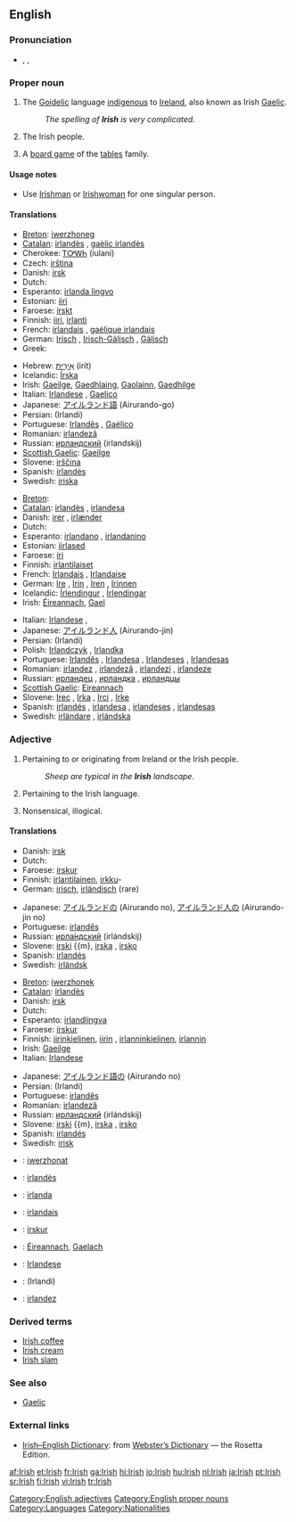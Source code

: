 {{rfc|most translations in ‘people collectively’ only mention one person}}
{{wikipedia}}
{{interwiktionary|code=ga}}
==English==

===Pronunciation===
* {{enPR|ī'rĭsh}}, {{IPA|/ˈaɪrɪʃ/}}, {{SAMPA|/"aIrIS/}}

===Proper noun===
{{en-proper noun}}

# The [[Goidelic]] language [[indigenous]] to [[Ireland]], also known as Irish [[Gaelic]].
#: ''The spelling of '''Irish''' is very complicated.''
# {{italbrac|collectively as a plural}} The Irish people.
# A [[board game]] of the [[tables]] family.

====Usage notes====
* Use [[Irishman]] or [[Irishwoman]] for one singular person.

====Translations====
{{trans-top|the language}}
*[[Breton]]: [[iwerzhoneg]] {{m}}
*[[Catalan]]: [[irlandès]] {{m}}, [[gaèlic irlandès]] {{m}}
*Cherokee: [[ᎢᎤᎳᏂ]] (iulani)
*Czech: [[irština]] {{f}}
*Danish: [[irsk]]
*Dutch: {{t+|nl|Iers|n}}
*Esperanto: [[irlanda lingvo]]
*Estonian: [[iiri]]
*Faroese: [[írskt]] {{n}}
*Finnish: [[iiri]], [[irlanti]]
*French: [[irlandais]] {{m}}, [[gaélique irlandais]] {{m}}
*German: [[Irisch]] {{n}}, [[Irisch-Gälisch]] {{n}}, [[Gälisch]] {{n}}
*Greek: {{t+|el|ιρλανδικά|n|p|tr=irlandiká}}
{{trans-mid}}
*Hebrew: [[אירית|אִירִית]] (irit)
*Icelandic: [[Írska]]
*Irish: [[Gaeilge]], [[Gaedhlaing]], [[Gaolainn]], [[Gaedhilge]]
*Italian: [[Irlandese]] {{m}}, [[Gaelico]] {{m}}
*Japanese: [[アイルランド語]] (Airurando-go)
*Persian: {{FAchar|[[ایرلندی]]}} (Irlandi)
*Portuguese: [[Irlandês]] {{m}}, [[Gaélico]] {{m}}
*Romanian: [[irlandeză]] {{f}}
*Russian: [[ирландский]] (írlandskij) {{m}}
*[[Scottish Gaelic]]: [[Gaeilge]] {{f}}
*Slovene: [[irščina]] {{f}}
*Spanish: [[irlandés]] {{m}}
*Swedish: [[iriska]] {{c}}
{{trans-bottom}}

{{trans-top|the people}}
*[[Breton]]: {{t|br|Iwerzhoniz|p|xs=Breton}}
*[[Catalan]]: [[irlandès]] {{m}}, [[irlandesa]] {{f}}
*Danish: [[irer]] {{c}}, [[irlænder]] {{c}}
*Dutch: {{t|nl|Ieren||p}}
*Esperanto: [[irlandano]] {{m}}, [[irlandanino]] {{f}}
*Estonian: [[iirlased]]
*Faroese: [[íri]] {{m}}
*Finnish: [[irlantilainen|irlantilaiset]] {{p}}
*French: [[Irlandais]] {{m}}, [[Irlandaise]] {{f}}
*German: [[Ire]] {{m}}, [[Irin]] {{f}}, [[Iren]] {{m}} {{p}}, [[Irinnen]] {{f}} {{p}}
*Icelandic: [[Írlendingur]] {{m}}, [[Írlendingar]] {{p}}
*Irish: [[Éireannach]], [[Gael]]
{{trans-mid}}
*Italian: [[Irlandese]] {{m}}, {{f}}
*Japanese: [[アイルランド人]] (Airurando-jin)
*Persian: {{FAchar|[[ایرلندی]]}} (Irlandi)
*Polish: [[Irlandczyk]] {{m}}, [[Irlandka]] {{f}}
*Portuguese: [[Irlandês]] {{m}}, [[Irlandesa]] {{f}}, [[Irlandeses]] {{m}} {{p}}, [[Irlandesas]] {{f}} {{p}}
*Romanian: [[irlandez]] {{m}}, [[irlandeză]] {{f}}, [[irlandezi]] {{p}}, [[irlandeze]] {{f}} {{p}}
*Russian: [[ирландец]] {{m}}, [[ирландка]] {{f}}, [[ирландцы]] {{p}}
*[[Scottish Gaelic]]: [[Eireannach]] {{m}}
*Slovene: [[Irec]] {{m}}, [[Irka]] {{f}}, [[Irci]] {{p}}, [[Irke]] {{f}} {{p}}
*Spanish: [[irlandés]] {{m}}, [[irlandesa]] {{f}}, [[irlandeses]] {{m}} {{p}}, [[irlandesas]] {{f}} {{p}}
*Swedish: [[irländare]] {{mf}}, [[irländska]] {{f}}
{{trans-bottom}}

{{trans-top|board game}}
{{trans-mid}}
{{trans-bottom}}

===Adjective===
{{en-adj|-}}

# Pertaining to or originating from Ireland or the Irish people.
#: ''Sheep are typical in the '''Irish''' landscape.''
# Pertaining to the Irish language.
# {{context|derogatory|colloquial}} Nonsensical, illogical.

{{rfex|particularly the last}}

====Translations====
{{trans-top|pertaining to or originating from Ireland or the Irish people}}
*Danish: [[irsk]]
*Dutch: {{t+|nl|Iers}}
*Faroese: [[írskur]]
*Finnish: [[irlantilainen]], [[irkku]]-
*German: [[irisch]], [[irländisch]] (rare)
{{trans-mid}}
*Japanese: [[アイルランド]]の (Airurando no), [[アイルランド人]]の (Airurando-jin no)
*Portuguese: [[irlandês]]
*Russian: [[ирландский|ирла́ндский]] (irlándskij)
*Slovene: [[irski]] {{m}, [[irska]] {{f}}, [[irsko]] {{n}}
*Spanish: [[irlandés]]
*Swedish: [[irländsk]]
{{trans-bottom}}

{{trans-top|pertaining to the language}}
*[[Breton]]: [[iwerzhonek]]
*[[Catalan]]: [[irlandès]]
*Danish: [[irsk]]
*Dutch: {{t+|nl|Iers}}
*Esperanto: [[irland]][[lingva]]
*Faroese: [[írskur]]
*Finnish: [[iiri|iirin]][[kielinen]], [[iiri|iirin]] {{italbrac|+ genitive}}, [[irlanti|irlannin]][[kielinen]], [[irlanti|irlannin]] {{italbrac|+ genitive}}
*Irish: [[Gaeilge]] {{italbrac|+ genitive}}
*Italian: [[Irlandese]]
{{trans-mid}}
*Japanese: [[アイルランド語]]の (Airurando no)
*Persian: {{FAchar|[[ایرلندی]]}} (Irlandi)
*Portuguese: [[irlandês]]
*Romanian: [[irlandeză]]
*Russian: [[ирландский]] (irlándskij)
*Slovene: [[irski]] {{m}, [[irska]] {{f}}, [[irsko]] {{n}}
*Spanish: [[irlandés]]
*Swedish: [[irisk]]
{{trans-bottom}}

{{trans-top|nonsensical}}
{{trans-mid}}
{{trans-bottom}}

{{checktrans-top}}
*{{ttbc|Breton}}: [[iwerzhonat]]
*{{ttbc|Catalan}}: [[irlandès]]
*{{ttbc|Esperanto}}: [[irlanda]]
*{{ttbc|French}}: [[irlandais]]
*{{ttbc|Icelandic}}: [[írskur]]
*{{ttbc|Irish}}: [[Éireannach]], [[Gaelach]]
{{checktrans-mid}}
*{{ttbc|Italian}}: [[Irlandese]]
*{{ttbc|Persian}}: {{FAchar|[[ایرلندی]]}} (Irlandi)
*{{ttbc|Romanian}}: [[irlandez]]
{{checktrans-bottom}}

===Derived terms===
*[[Irish coffee]]
*[[Irish cream]]
*[[Irish slam]]

===See also===
*[[Gaelic]]

===External links===
*[http://www.websters-online-dictionary.org/definition/Irish-english/ Irish–English Dictionary]: from [http://www.websters-online-dictionary.org/ Webster’s Dictionary] — the Rosetta Edition.
{{ethnologue|code=gle}}

[[Category:English adjectives]]
[[Category:English proper nouns]]
[[Category:Languages]]
[[Category:Nationalities]]

[[af:Irish]]
[[et:Irish]]
[[fr:Irish]]
[[ga:Irish]]
[[hi:Irish]]
[[io:Irish]]
[[hu:Irish]]
[[nl:Irish]]
[[ja:Irish]]
[[pt:Irish]]
[[sr:Irish]]
[[fi:Irish]]
[[vi:Irish]]
[[tr:Irish]]